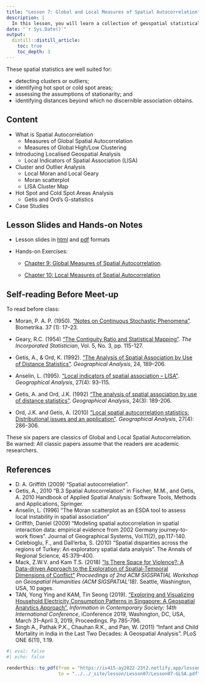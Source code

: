 ```yaml
---
title: "Lesson 7: Global and Local Measures of Spatial Autocorrelation"
description: |
  In this lesson, you will learn a collection of geospatial statistical methods specially designed for measuring global and local spatial association.
date: "`r Sys.Date()`"
output:
  distill::distill_article:
    toc: true
    toc_depth: 3
---
```


These spatial statistics are well suited for:

-   detecting clusters or outliers;
-   identifying hot spot or cold spot areas;
-   assessing the assumptions of stationarity; and
-   identifying distances beyond which no discernible association obtains.

## Content

-   What is Spatial Autocorrelation
    -   Measures of Global Spatial Autocorrelation
    -   Measures of Global High/Low Clustering
-   Introducing Localised Geospatial Analysis
    -   Local Indicators of Spatial Association (LISA)
-   Cluster and Outlier Analysis
    -   Local Moran and Local Geary
    -   Moran scatterplot
    -   LISA Cluster Map
-   Hot Spot and Cold Spot Areas Analysis
    -   Getis and Ord's G-statistics
-   Case Studies

## Lesson Slides and Hands-on Notes

-   Lesson slides in [html](../lesson/Lesson07/Lesson07-GLSA.html) and [pdf](../lesson/Lesson07/Lesson07-GLSA.pdf) formats

-   Hands-on Exercises:

    -   [Chapter 9: Global Measures of Spatial Autocorrelation](https://r4gdsa.netlify.app/chap09.html).

    -   [Chapter 10: Local Measures of Spatial Autocorrelation](https://r4gdsa.netlify.app/chap10.html)

## Self-reading Before Meet-up

To read before class:

-   Moran, P. A. P. (1950). ["Notes on Continuous Stochastic Phenomena"](https://www-jstor-org.libproxy.smu.edu.sg/stable/2332142?seq=1#metadata_info_tab_contents). Biometrika. 37 (1): 17--23.

-   Geary, R.C. (1954) ["The Contiguity Ratio and Statistical Mapping"](https://www-jstor-org.libproxy.smu.edu.sg/stable/2986645?sid=primo&origin=crossref&seq=1#metadata_info_tab_contents). *The Incorporated Statistician*, Vol. 5, No. 3, pp. 115-127.

-   Getis, A., & Ord, K. (1992). ["The Analysis of Spatial Association by Use of Distance Statistics"](https://onlinelibrary.wiley.com/doi/abs/10.1111/j.1538-4632.1992.tb00261.x). *Geographical Analysis*, 24, 189--206.

-   Anselin, L. (1995). ["Local indicators of spatial association -- LISA"](https://onlinelibrary.wiley.com/doi/10.1111/j.1538-4632.1995.tb00338.x). *Geographical Analysis*, 27(4): 93-115.

-   Getis, A. and Ord, J.K. (1992) ["The analysis of spatial association by use of distance statistics"](https://onlinelibrary.wiley.com/doi/10.1111/j.1538-4632.1992.tb00261.x). *Geographical Analysis*, 24(3): 189-206.

-   Ord, J.K. and Getis, A. (2010) ["Local spatial autocorrelation statistics: Distributional issues and an application"](https://onlinelibrary.wiley.com/doi/10.1111/j.1538-4632.1995.tb00912.x). *Geographical Analysis*, 27(4): 286-306.

These six papers are classics of Global and Local Spatial Autocorrelation. Be warned: All classic papers assume that the readers are academic researchers.

## References

-   D. A. Griffith (2009) "Spatial autocorrelation".
-   Getis, A., 2010 "B.3 Spatial Autocorrelation" in Fischer, M.M., and Getis, A. 2010 Handbook of Applied Spatial Analysis: Software Tools, Methods and Applications, Springer.
-   Anselin, L. (1996) "The Moran scatterplot as an ESDA tool to assess local instability in spatial association"
-   Griffith, Daniel (2009) "Modeling spatial autocorrelation in spatial interaction data: empirical evidence from 2002 Germany journey-to-work flows". Journal of Geographical Systems, Vol.11(2), pp.117-140.
-   Celebioglu, F., and Dall'erba, S. (2010) "Spatial disparities across the regions of Turkey: An exploratory spatial data analysis". The Annals of Regional Science, 45:379--400.
-   Mack, Z.W.V. and Kam T.S. (2018) ["Is There Space for Violence?: A Data-driven Approach to the Exploration of Spatial-Temporal Dimensions of Conflict"](https://ink.library.smu.edu.sg/sis_research/4331/) *Proceedings of 2nd ACM SIGSPATIAL Workshop on Geospatial Humanities (ACM SIGSPATIAL'18)*. Seattle, Washington, USA, 10 pages.
-   TAN, Yong Ying and KAM, Tin Seong (2019). ["Exploring and Visualizing Household Electricity Consumption Patterns in Singapore: A Geospatial Analytics Approach"](https://ink.library.smu.edu.sg/sis_research/4376/), *Information in Contemporary Society: 14th International Conference*, iConference 2019, Washington, DC, USA, March 31--April 3, 2019, Proceedings. Pp 785-796.
-   Singh A., Pathak P.K., Chauhan R.K., and Pan, W. (2011) "Infant and Child Mortality in India in the Last Two Decades: A Geospatial Analysis". PLoS ONE 6(11), 1:19.

```r
#| eval: false
#| echo: false

renderthis::to_pdf(from = "https://is415-ay2022-23t2.netlify.app/lesson/Lesson07/Lesson07-SpaAuto.html",
                   to = "../../_site/lesson/Lesson07/Lesson07-GLSA.pdf")
```


